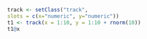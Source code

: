 
```r
track <- setClass("track",
slots = c(x="numeric", y="numeric"))
t1 <- track(x = 1:10, y = 1:10 + rnorm(10))
t1@x
```

